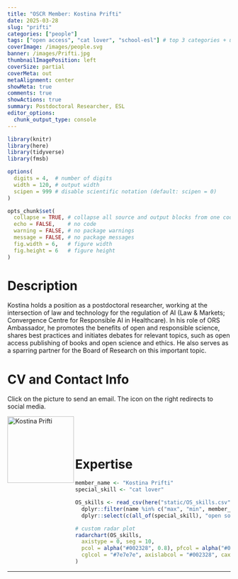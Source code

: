 ```yaml
---
title: "OSCR Member: Kostina Prifti"
date: 2025-03-28
slug: "prifti"
categories: ["people"]
tags: ["open access", "cat lover", "school-esl"] # top 3 categories + unique + school
coverImage: /images/people.svg
banner: /images/Prifti.jpg
thumbnailImagePosition: left
coverSize: partial
coverMeta: out
metaAlignment: center
showMeta: true
comments: true
showActions: true
summary: Postdoctoral Researcher, ESL
editor_options: 
  chunk_output_type: console
---
```


```r

library(knitr)
library(here)
library(tidyverse)
library(fmsb)

options(
  digits = 4,  # number of digits
  width = 120, # output width
  scipen = 999 # disable scientific notation (default: scipen = 0)
)

opts_chunk$set(
  collapse = TRUE, # collapse all source and output blocks from one code chunk into a single block
  echo = FALSE,    # no code
  warning = FALSE, # no package warnings
  message = FALSE, # no package messages
  fig.width = 6,   # figure width
  fig.height = 6   # figure height
)

```

# Description

Kostina holds a position as a postdoctoral researcher, working at the intersection of law and technology for the regulation of AI (Law & Markets; Convergence Centre for Responsible AI in Healthcare). In his role of ORS Ambassador, he promotes the benefits of open and responsible science, shares best practices and initiates debates for relevant topics, such as open access publishing of books and open science and ethics. He also serves as a sparring partner for the Board of Research on this important topic.

# CV and Contact Info

Click on the picture to send an email. The icon on the right redirects to social media.

<!-- EMAIL -->
<p>
  <a href="mailto:prifti@law.eur.nl">
  <img border="0" alt="Kostina Prifti" src="/images/Prifti.jpg" width="150" height="150" align="left">
  </a>
</p>

<!-- LINKEDIN -->
<p align="center">
  <a href="https://www.linkedin.com/in/kostina-prifti-10aa7361/" class="fa fa-linkedin fa-2x" style="color:#000000;">
  </a>
</p>

<BR><BR><BR>

# Expertise

```r

member_name <- "Kostina Prifti"
special_skill <- "cat lover"

OS_skills <- read_csv(here("static/OS_skills.csv")) %>%
  dplyr::filter(name %in% c("max", "min", member_name)) %>%
  dplyr::select(c(all_of(special_skill), "open source software", "open access", "data management", "reproducible analysis", "data sharing", "preregistration"))

# custom radar plot
radarchart(OS_skills,
  axistype = 0, seg = 10,
  pcol = alpha("#002328", 0.8), pfcol = alpha("#00B969", 0.6), plwd = 4, centerzero = TRUE, # polygon
  cglcol = "#7e7e7e", axislabcol = "#002328", caxislabels = seq(0, 10, 2), cglwd = 0.8 # grid
)

```

***


